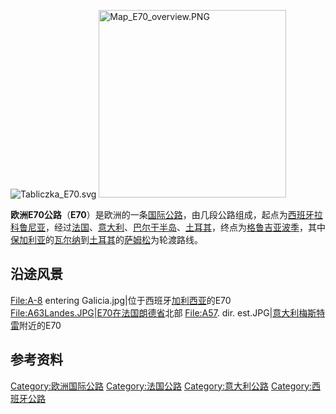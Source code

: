 {{unreferenced|time=2017-11-19T10:25:15+00:00}}
[[Image:Tabliczka_E70.svg|right]]
[[Image:Map_E70_overview.PNG|300px]]

'''欧洲E70公路'''（'''E70'''）是欧洲的一条[[欧洲国际公路|国际公路]]，由几段公路组成，起点为[[西班牙|西班牙]][[拉科鲁尼亚|拉科鲁尼亚]]，经过[[法国|法国]]、[[意大利|意大利]]、[[巴尔干半岛|巴尔干半岛]]、[[土耳其|土耳其]]，终点为[[格鲁吉亚|格鲁吉亚]][[波季|波季]]，其中[[保加利亚|保加利亚]]的[[瓦尔纳|瓦尔纳]]到[[土耳其|土耳其]]的[[萨姆松|萨姆松]]为轮渡路线。

==沿途风景==
{{commonscat|E70}}
<gallery>
File:A-8 entering Galicia.jpg|位于西班牙[[加利西亚自治区|加利西亚]]的E70
File:A63Landes.JPG|E70在法国[[朗德省|朗德省]]北部
File:A57. dir. est.JPG|[[意大利|意大利]][[梅斯特雷|梅斯特雷]]附近的E70
</gallery>
==参考资料==
{{reflist}}

{{欧洲国际公路网}}

[[Category:欧洲国际公路|Category:欧洲国际公路]]
[[Category:法国公路|Category:法国公路]]
[[Category:意大利公路|Category:意大利公路]]
[[Category:西班牙公路|Category:西班牙公路]]
